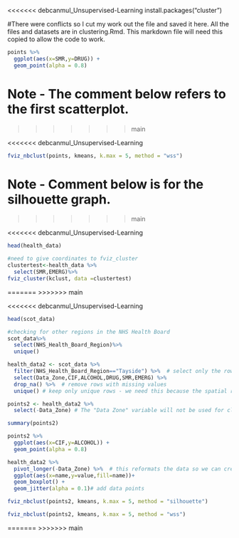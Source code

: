 <<<<<<< debcanmul_Unsupervised-Learning
install.packages("cluster")

#There were conflicts so I cut my work out the file and saved it here. All the files and datasets are in clustering.Rmd. This markdown file will need this copied to allow the code to work.



```r

points %>%
  ggplot(aes(x=SMR,y=DRUG)) +
  geom_point(alpha = 0.8)  
```
Note - The comment below refers to the first scatterplot.
=======
>>>>>>> main

<<<<<<< debcanmul_Unsupervised-Learning
```r

fviz_nbclust(points, kmeans, k.max = 5, method = "wss")
```


Note - Comment below is for the silhouette graph.
=======

>>>>>>> main

<<<<<<< debcanmul_Unsupervised-Learning
```r
head(health_data)
```

```r
#need to give coordinates to fviz_cluster
clustertest<-health_data %>% 
  select(SMR,EMERG)%>%
fviz_cluster(kclust, data =clustertest)
```


=======
>>>>>>> main

<<<<<<< debcanmul_Unsupervised-Learning
```r
head(scot_data)
```
```r
#checking for other regions in the NHS Health Board
scot_data%>%
  select(NHS_Health_Board_Region)%>%
  unique()
```

```r
health_data2 <- scot_data %>%
  filter(NHS_Health_Board_Region=="Tayside") %>%  # select only the rows in Tayside
  select(Data_Zone,CIF,ALCOHOL,DRUG,SMR,EMERG) %>%
  drop_na() %>%  # remove rows with missing values
  unique() # keep only unique rows - we need this because the spatial resolution of the data is datazones, but each row is a different postcode, which means that there are multiple rows for each datazone

points2 <- health_data2 %>% 
  select(-Data_Zone) # The "Data Zone" variable will not be used for clustering

summary(points2)
```
```r
points2 %>%
  ggplot(aes(x=CIF,y=ALCOHOL)) +
  geom_point(alpha = 0.8) 
```
```r
health_data2 %>% 
  pivot_longer(-Data_Zone) %>%  # this reformats the data so we can create boxplots for each numeric column
  ggplot(aes(x=name,y=value,fill=name))+
  geom_boxplot() +                        
  geom_jitter(alpha = 0.1)# add data points
```
```r
fviz_nbclust(points2, kmeans, k.max = 5, method = "silhouette")
```
```r

fviz_nbclust(points2, kmeans, k.max = 5, method = "wss")
```


=======
>>>>>>> main

